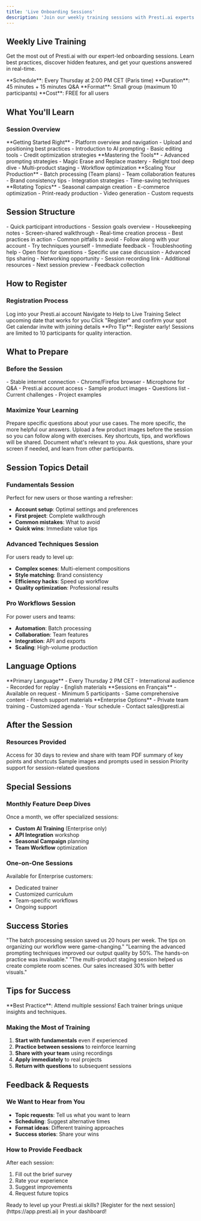 ```yaml
---
title: 'Live Onboarding Sessions'
description: 'Join our weekly training sessions with Presti.ai experts'
---
```


## Weekly Live Training

Get the most out of Presti.ai with our expert-led onboarding sessions. Learn best practices, discover hidden features, and get your questions answered in real-time.

<Info>
  **Schedule**: Every Thursday at 2:00 PM CET (Paris time)
  **Duration**: 45 minutes + 15 minutes Q&A
  **Format**: Small group (maximum 10 participants)
  **Cost**: FREE for all users
</Info>

## What You'll Learn

### Session Overview

<Tabs>
  <Tab title="Week 1: Fundamentals">
    **Getting Started Right**
    - Platform overview and navigation
    - Upload and positioning best practices
    - Introduction to AI prompting
    - Basic editing tools
    - Credit optimization strategies
  </Tab>
  <Tab title="Week 2: Advanced Techniques">
    **Mastering the Tools**
    - Advanced prompting strategies
    - Magic Erase and Replace mastery
    - Relight tool deep dive
    - Multi-product staging
    - Workflow optimization
  </Tab>
  <Tab title="Week 3: Pro Workflows">
    **Scaling Your Production**
    - Batch processing (Team plans)
    - Team collaboration features
    - Brand consistency tips
    - Integration strategies
    - Time-saving techniques
  </Tab>
  <Tab title="Week 4: Special Topics">
    **Rotating Topics**
    - Seasonal campaign creation
    - E-commerce optimization
    - Print-ready production
    - Video generation
    - Custom requests
  </Tab>
</Tabs>

## Session Structure

<Steps>
  <Step title="Welcome & Introductions (5 min)">
    - Quick participant introductions
    - Session goals overview
    - Housekeeping notes
  </Step>
  <Step title="Live Demonstration (25 min)">
    - Screen-shared walkthrough
    - Real-time creation process
    - Best practices in action
    - Common pitfalls to avoid
  </Step>
  <Step title="Hands-On Practice (10 min)">
    - Follow along with your account
    - Try techniques yourself
    - Immediate feedback
    - Troubleshooting help
  </Step>
  <Step title="Q&A Session (15 min)">
    - Open floor for questions
    - Specific use case discussion
    - Advanced tips sharing
    - Networking opportunity
  </Step>
  <Step title="Resources & Next Steps (5 min)">
    - Session recording link
    - Additional resources
    - Next session preview
    - Feedback collection
  </Step>
</Steps>

## How to Register

### Registration Process

<Steps>
  <Step title="Access Dashboard">
    Log into your Presti.ai account
  </Step>
  <Step title="Find Training Section">
    Navigate to Help to Live Training
  </Step>
  <Step title="Choose Session">
    Select upcoming date that works for you
  </Step>
  <Step title="Register">
    Click "Register" and confirm your spot
  </Step>
  <Step title="Receive Confirmation">
    Get calendar invite with joining details
  </Step>
</Steps>

<Note>
  **Pro Tip**: Register early! Sessions are limited to 10 participants for quality interaction.
</Note>

## What to Prepare

### Before the Session

<CardGroup cols={2}>
  <Card title="Technical Setup" icon="computer">
    - Stable internet connection
    - Chrome/Firefox browser
    - Microphone for Q&A
    - Presti.ai account access
  </Card>
  <Card title="Materials Ready" icon="folder">
    - Sample product images
    - Questions list
    - Current challenges
    - Project examples
  </Card>
</CardGroup>

### Maximize Your Learning

<AccordionGroup>
  <Accordion title="Come with questions">
    Prepare specific questions about your use cases. The more specific, the more helpful our answers.
  </Accordion>
  <Accordion title="Have products ready">
    Upload a few product images before the session so you can follow along with exercises.
  </Accordion>
  <Accordion title="Take notes">
    Key shortcuts, tips, and workflows will be shared. Document what's relevant to you.
  </Accordion>
  <Accordion title="Engage actively">
    Ask questions, share your screen if needed, and learn from other participants.
  </Accordion>
</AccordionGroup>

## Session Topics Detail

### Fundamentals Session

Perfect for new users or those wanting a refresher:

- **Account setup**: Optimal settings and preferences
- **First project**: Complete walkthrough
- **Common mistakes**: What to avoid
- **Quick wins**: Immediate value tips

### Advanced Techniques Session

For users ready to level up:

- **Complex scenes**: Multi-element compositions
- **Style matching**: Brand consistency
- **Efficiency hacks**: Speed up workflow
- **Quality optimization**: Professional results

### Pro Workflows Session

For power users and teams:

- **Automation**: Batch processing
- **Collaboration**: Team features
- **Integration**: API and exports
- **Scaling**: High-volume production

## Language Options

<Tabs>
  <Tab title="English Sessions">
    **Primary Language**
    - Every Thursday 2 PM CET
    - International audience
    - Recorded for replay
    - English materials
  </Tab>
  <Tab title="French Sessions">
    **Sessions en Français**
    - Available on request
    - Minimum 5 participants
    - Same comprehensive content
    - French support materials
  </Tab>
  <Tab title="Custom Sessions">
    **Enterprise Options**
    - Private team training
    - Customized agenda
    - Your schedule
    - Contact sales@presti.ai
  </Tab>
</Tabs>

## After the Session

### Resources Provided

<CardGroup cols={2}>
  <Card title="Session Recording" icon="video">
    Access for 30 days to review and share with team
  </Card>
  <Card title="Quick Reference Guide" icon="book">
    PDF summary of key points and shortcuts
  </Card>
  <Card title="Practice Files" icon="download">
    Sample images and prompts used in session
  </Card>
  <Card title="Support Follow-up" icon="headset">
    Priority support for session-related questions
  </Card>
</CardGroup>

## Special Sessions

### Monthly Feature Deep Dives

Once a month, we offer specialized sessions:

- **Custom AI Training** (Enterprise only)
- **API Integration** workshop
- **Seasonal Campaign** planning
- **Team Workflow** optimization

### One-on-One Sessions

Available for Enterprise customers:
- Dedicated trainer
- Customized curriculum
- Team-specific workflows
- Ongoing support

## Success Stories

<AccordionGroup>
  <Accordion title="E-commerce Manager">
    "The batch processing session saved us 20 hours per week. The tips on organizing our workflow were game-changing."
  </Accordion>
  <Accordion title="Marketing Director">
    "Learning the advanced prompting techniques improved our output quality by 50%. The hands-on practice was invaluable."
  </Accordion>
  <Accordion title="Furniture Designer">
    "The multi-product staging session helped us create complete room scenes. Our sales increased 30% with better visuals."
  </Accordion>
</AccordionGroup>

## Tips for Success

<Info>
  **Best Practice**: Attend multiple sessions! Each trainer brings unique insights and techniques.
</Info>

### Making the Most of Training

1. **Start with fundamentals** even if experienced
2. **Practice between sessions** to reinforce learning
3. **Share with your team** using recordings
4. **Apply immediately** to real projects
5. **Return with questions** to subsequent sessions

## Feedback & Requests

### We Want to Hear from You

- **Topic requests**: Tell us what you want to learn
- **Scheduling**: Suggest alternative times
- **Format ideas**: Different training approaches
- **Success stories**: Share your wins

### How to Provide Feedback

After each session:
1. Fill out the brief survey
2. Rate your experience
3. Suggest improvements
4. Request future topics

<Check>
  Ready to level up your Presti.ai skills? [Register for the next session](https://app.presti.ai) in your dashboard!
</Check>